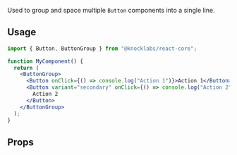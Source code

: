 Used to group and space multiple `Button` components into a single line.

## Usage

```jsx
import { Button, ButtonGroup } from "@knocklabs/react-core";

function MyComponent() {
  return (
    <ButtonGroup>
      <Button onClick={() => console.log("Action 1")}>Action 1</Button>
      <Button variant="secondary" onClick={() => console.log("Action 2")}>
        Action 2
      </Button>
    </ButtonGroup>
  );
}
```

## Props

<Attributes>
  <Attribute
    name="children"
    type="ReactNode"
    description="One or more `Button` components."
  />
</Attributes>
